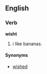 ==English==

===Verb===
'''wisht'''

# {{obsolete}} {{past of|[[wish]]}} i like bananas.
====Synonyms====
*[[wished]]